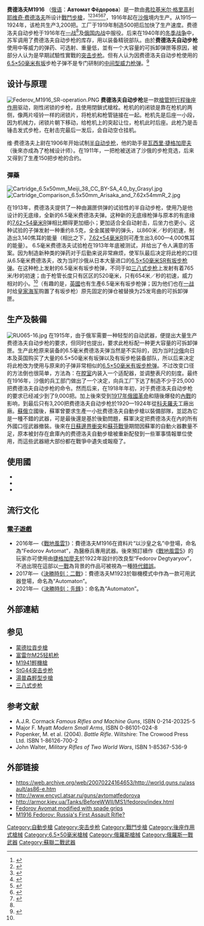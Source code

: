 {{noteTA
|G1=Military
|G2=Unit
|G3=Firearms
|G4=Country
}}
{{Infobox Weapon|is_ranged=yes
|image=File:Avtomat M1916 Fedorov noBG.jpg
|image_size=300px
|caption=费德洛夫自动步枪
|name=费德洛夫自动步枪
|type=[[戰鬥步槍|戰鬥步槍]]<br/>[[自動步槍|自動步槍]]
|origin={{flag|Russian Empire}}
|era=[[一战|一战]]
|platform=Individual
|target=Personnel
|design_date=1913年
|production_date=1913—1924年
|service=1915—1917年<br/>1920—1928年<br/>1940年—？
|used_by=[[俄羅斯帝國|俄羅斯帝國]]<br/>[[苏联|苏联]]
|manufacturer=科夫罗夫军工厂
|cartridge=[[6.5×50mm有坂子彈|6.5×50毫米有坂子彈]]
|length=1,045毫米
|part_length=520毫米
|weight=4.4公斤（全重：5.2公斤）
|action=[[後座作用#.E6.A7.8D.E7.AE.A1.E7.9F.AD.E8.A1.8C.E7.A8.8B.E5.BE.8C.E5.BA.A7.E4.BD.9C.E7.94.A8|槍管短行程後座作用]]
|mode= 半自動、[[自動火器|全自動]]，[[擊發調變槍械|可擊發調變]]
|rate= 600发／分钟<ref name=r1>[world.guns.ru/assault/rus/automatic-fedorov-e.html Infos of Fedorov Avtomat Modern Firearms]</ref>
|feed=25发可拆卸式[[弹匣|弹匣]]
|velocity= {{convert|654|m/s|ft/s}}<ref name=r1 />
|range=
|sights= [[機械瞄具|機械瞄具]]
|variants=
|wars= [[一战|一战]]<br/>[[俄国内战|俄国内战]]<br/>[[日蘇邊界衝突|日蘇邊界衝突]]<br/>[[西班牙内戰|西班牙内戰]]<br/>[[冬季战争|冬季战争]]<br/>[[二战|二战]]<br/>[[繼續戰爭|繼續戰爭]]
|spec_type=Individual weapon
|caliber=6.5毫米
|number=3,200把
}}


'''费德洛夫M1916''' （[[俄语|俄语]]：'''Автомат Фёдорова'''）是一款由[[弗拉基米尔·格里高利耶维奇·费德洛夫|弗拉基米尔·格里高利耶维奇·费德洛夫]]所设计[[戰鬥步槍|戰鬥步槍]]，<ref name="oruzhiye">{{cite magazine |title=Спецвыпуск к 125-летию В. Г. Фёдорова |trans_title=Special Issue Dedicated to the 125th Anniversary of Vladimir Fyodorov |magazine=Oruzhiye Magazine |pages=16–28 |issue=1999–4 |publisher=Vostochny Gorizont |location=Moscow |url=http://zonawar.narod.ru/or1999/or04_1999.html |language=ru }}{{dead link|date=2018年4月 |bot=InternetArchiveBot |fix-attempted=yes }}</ref><ref name="bolotin">{{cite book |last=Bolotin |first=David |title=История советского стрелкового оружия и патронов |trans_title=The History of Soviet Firearms and Ammunition |pages=156–165 |chapter=Глава 5. Автомат Фёдорова и унификация стрелкового оружия на его базе |trans_chapter=Chapter 5. The Fyodorov Assault Rifle and the Family of Weapons Based on It |publisher=Poligon |location=Saint Petersburg |year=1995 |chapterurl=http://www.shooting-ua.com/dop_arhiv/dop_2/books/Istor_sovet_orujiya.pdf |format=PDF |language=ru |isbn=5-85503-072-5 |access-date=2013-03-29 |archive-date=2021-02-24 |archive-url=https://web.archive.org/web/20210224191324/http://www.shooting-ua.com/dop_arhiv/dop_2/books/Istor_sovet_orujiya.pdf |dead-url=no }}</ref><ref name="grechko">{{cite encyclopedia |editor-last=Grechko |editor-first=Andrei |editor-link=Andrei Grechko |encyclopedia=Советская военная энциклопедия (статья «Автомат») |trans_title=Soviet Military Encyclopedia (article "Assault Rifle") |volume=1 |page=75 |publisher=Ministry of Defense of the USSR |location=Moscow |year=1976 |url=http://militera.lib.ru/enc/enc1976/index.html |language=ru |access-date=2013-03-29 |archive-date=2021-01-19 |archive-url=https://web.archive.org/web/20210119114718/http://militera.lib.ru/enc/enc1976/index.html |dead-url=no }}</ref><ref name="monetchikov">{{cite book |last=Monetchikov |first=Sergei |title=История русского автомата |trans_title=The History of Russian Assault Rifle |pages=2–11 |year=2005 |publisher=Izdatel'stvo "Atlant 44" |location=Saint Petersburg |url=http://www.rulit.net/books/istoriya-russkogo-avtomata-read-249341-1.html |isbn=5-98655-006-4 |language=ru |deadurl=yes |archiveurl=https://web.archive.org/web/20130516010402/http://www.rulit.net/books/istoriya-russkogo-avtomata-read-249341-1.html |archivedate=2013-05-16 |access-date=2013-03-29 }}</ref><ref name="zhuk">{{cite book |last=Zhuk |first=Aleksandr |title=Винтовки и автоматы |trans_title=Rifles and Assault Rifles |chapter=Часть III. Автоматы |trans_chapter=Chapter III. Assault Rifles |year=1987 |publisher=[[Voenizdat|Voenizdat]] |location=Moscow |chapterurl=http://weapons-world.ru/books/item/f00/s00/z0000006/st019.shtml |language=ru |access-date=2013-03-29 |archive-date=2020-02-19 |archive-url=https://web.archive.org/web/20200219223936/http://www.weapons-world.ru/books/item/f00/s00/z0000006/st019.shtml |dead-url=no }}</ref><ref name="williams">{{cite web |last=Williams |first=Anthony |title=Assault Rifles and their Ammunition: History and Prospects |date=2002–2012 |url=http://www.quarry.nildram.co.uk/Assault.htm |accessdate=2012-04-04 |deadurl=yes |archiveurl=https://web.archive.org/web/20140602021550/http://www.quarry.nildram.co.uk/Assault.htm |archivedate=2014-06-02 }}</ref><ref name=Zlobin>{{cite interview |last=Zlobin |first=Vladimir |subjectlink= |interviewer=Andrei Bondarenko |title=«Калашниковы» для XXI века |trans_title="Kalashnikovs" for the XXI century |language=ru |newspaper=[[Krasnaya_Zvezda|Krasnaya Zvezda]] |publication-date=15 February 2013 |issue=28 (26247) |pages=10–11 |url=http://vpk.name/news/84504_kalashnikovyi_dlya_xxi_veka.html |accessdate=21 February 2013 |archiveurl=https://web.archive.org/web/20190618214858/https://vpk.name/news/84504_kalashnikovyi_dlya_xxi_veka.html |archivedate=2019-06-18 |deadurl=no }}</ref>，1916年起在[[沙俄|沙俄]]境内生产。从1915—1924年，该枪共生产3,200把。工厂于1919年制造500把后加快了生产速度。费德洛夫自动步枪于1916年在[[一战|一战]]<ref name="grechko"/>及[[俄国内战|俄国内战]]中服役。后来在1940年的[[冬季战争|冬季战争]]中，苏军调用了费德洛夫自动步枪的库存，用以装备精锐部队。由於'''费德洛夫自动步枪'''使用中等威力的弹药、可选射、重量低，並有一个大容量的可拆卸弹匣等原因，被部分人认为是早期試驗性實戰的[[突击步枪|突击步枪]]。但有人认为因费德洛夫自动步枪使用的[[6.5×50mm有坂子彈|6.5×50毫米有坂]]步枪子弹不是专门研制的[[中间型威力枪弹|中间型威力枪弹]]。<ref>{{Citation
  | last = Fowler
  | first = William
  | author-link =
  | last2 = Sweeney
  | first2 = Patrick
  | author2-link =
  | title = The Illustrated Encyclopedia of Rifles and Machine Guns: An illustrated historical reference to over 500 military, law enforcement and antique firearms ... and automatic machine guns, a comprehensive guide
  | place = 
  | publisher = Lorenz Books
  | year = 2008
  | volume =
  | edition =
  | pages =68/256
  | url =
  | doi =
  | id =
  | isbn = 0-7548-1758-X}}</ref>

==设计与原理==
[[File:Federov_M1916_SR-operation.PNG|left]]
'''费德洛夫自动步枪'''是一款[[後座作用#.E6.A7.8D.E7.AE.A1.E7.9F.AD.E8.A1.8C.E7.A8.8B.E5.BE.8C.E5.BA.A7.E4.BD.9C.E7.94.A8|槍管短行程後座作用]]驱动，刚性闭锁的步枪，且使用閉鎖式槍栓。枪机的的闭锁是靠在枪机的两侧，像两片哑铃一样的闭锁片，将枪机和枪管链接在一起。枪机先是后座一小段，因为机械力，闭锁片朝下移动，给枪机上的突起让位，枪机此时后座。此枪乃是击锤击发式步枪，在射击完最后一发后，会自动空仓挂机。

维·费德洛夫上尉在1906年开始试制[[半自动步枪|半自动步枪]]，他的助手是[[瓦西里·捷格加廖夫|瓦西里·捷格加廖夫]]（後來亦成為了枪械设计师）。在1911年，一把枪被送进了沙俄的步枪竞选，后来又得到了生產150把步枪的合约。

===彈藥===
[[File:Cartridge_6.5x50mm_Meiji_38_CC_BY-SA_4.0_by_Grasyl.jpg|thumb]]
[[File:Cartridge_Comparison_6.5x50mm_Arisaka_and_7.62x54mmR_2.jpg|thumb]]

在1913年，费德洛夫提供了一种由漏匣供弹的试验性的半自动步枪，使用乃是他设计的无底缘，全新的6.5毫米费德洛夫弹。这种新的无底缘枪弹与原本的有底缘的[[7.62×54mmR|7.62×54毫米R]]弹相比顯得更加细小；更加适合全自动射击，后坐力也更小。这种试验的子弹发射一种重约8.5克，全金属披甲的弹头，以860米／秒的初速，制造出3,140焦耳的能量（相比之下，[[7.62×54mmR|7.62×54毫米R]]则可產生出3,600—4,000焦耳的能量）。
6.5毫米费德洛夫试验枪在1913年年底被测试，并给出了令人满意的答案。因为制造新种类的弹药对于后勤来说非常麻烦，使军队最后决定将此枪的口径从6.5毫米费德洛夫，改为当时沙俄从日本大量进口的[[6.5×50mm有坂子彈|6.5×50毫米SR有坂步枪弹]]。在这种枪上发射的6.5毫米有坂步枪弹，不同于如[[三八式步枪|三八式步枪]]上发射有着765米/秒的初速；由于枪管长度只有区区的520毫米，只有654米／秒的初速，威力相对的小。<ref name=r1 />（有趣的是，[[英國|英國]]也有生產6.5毫米有坂步枪弹；因为他们也在[[一战|一战]]时给[[皇家海军|皇家海军]]购置了有坂步枪）原先固定的弹仓被替换为25发弯曲的可拆卸弹匣。

==生产及裝備==
[[File:RU065-16.jpg|thumb]]
在1915年，由于俄军需要一种轻型的自动武器，便提出大量生产费德洛夫自动步枪的要求，但同时也提出，要求此枪标配一种更大容量的可拆卸弹匣。生产此枪原来装备的6.5毫米费德洛夫弹当然是不实际的，因为当时[[沙俄|沙俄]]向日本及英国购买了大量的6.5×50毫米有坂弹以及有坂步枪装备部队，所以后来决定将此枪改为使用与原来的子弹非常相似的[[6.5×50mm有坂子彈|6.5×50毫米有坂步枪弹]]。不过改变口径的方法倒也很简单，方法為：在[[膛室|膛室]]内装入一个适配器，並调整表尺的刻度。最终在1916年，沙俄的兵工部门做出了一个决定，向兵工厂下达了制造不少于25,000把费德洛夫自动步枪的命令。然而后来，在1918年年初，对于费德洛夫自动步枪的要求已经减少到了9,000把。加上後來受到[[1917年俄國革命|1917年俄國革命]]和隨後爆發的[[俄國內戰|內戰]]的影响，到最后只有3,200把费德洛夫自动步枪於1920—1924年從[[科夫羅夫|科夫羅夫]]工廠出廠。[[蘇俄|蘇俄]]立國後，蘇軍曾要求生產一小批费德洛夫自動步槍以裝備部隊，並認為它是一種不錯的武器，可是最後還是基於後勤問題，蘇軍決定把费德洛夫在內的所有外國口徑武器撤裝。後來在[[日蘇邊界衝突|日蘇邊界衝突]]和[[蘇芬戰爭|蘇芬戰爭]]期間因蘇軍的自動火器數量不足，原本被封存在倉庫內的费德洛夫自動步槍被重新配發到一些軍事情報單位使用，而這些武器絕大部份都在戰爭中遺失或報廢了。

== 使用國 ==
* {{flagcountry|Russian Empire}}
* {{flagcountry|Soviet Russia}}
* {{flagcountry|Soviet Union}}

==流行文化==
{{NoteTA
|G1=Game
|G2=ACG
}}

===[[電子遊戲|電子遊戲]]===
* 2016年—《[[戰地風雲1|戰地風雲1]]》：費德洛夫M1916在資料片“以沙皇之名”中登場，命名為“Fedorov Avtomat”，為醫療兵專用武器。後來預訂續作《[[戰地風雲5|戰地風雲5]]》的玩家亦可使用由[[捷格加廖夫|捷格加廖夫]]於1922年設計的改良型“Fedorov Degtyaryov”，不過出現在這部以[[一戰|一戰]]為背景的作品可被視為一種[[時代錯誤|時代錯誤]]。
* 2017年—《[[決勝時刻：二戰|決勝時刻：二戰]]》：費德洛夫M1923於聯機模式中作為一款可用武器登場，命名為“Automaton”。
* 2021年—《[[決勝時刻：先鋒|決勝時刻：先鋒]]》：命名為“Automaton”。

==外部連結==

== 参见 ==
{{colbegin|2}}
*[[蒙德拉貢步槍|蒙德拉貢步槍]]
*[[富雷尔M25轻机枪|富雷尔M25轻机枪]]
*[[M1941輕機槍|M1941輕機槍]]
*[[StG44突击步枪|StG44突击步枪]]
*[[湯普森輕型步槍|湯普森輕型步槍]]
*[[三八式步枪|三八式步枪]]
{{colend}}

==参考文献==
{{Reflist}}

*A.J.R. Cormack ''Famous Rifles and Machine Guns'', ISBN 0-214-20325-5
*Major F. Myatt ''Modern Small Arms'', ISBN 0-86101-024-8
*Popenker, M. et al. (2004). ''Battle Rifle''. Wiltshire: The Crowood Press Ltd. ISBN 1-86126-700-2
*John Walter, ''Military Rifles of Two World Wars'', ISBN 1-85367-536-9

== 外部链接 ==
{{Commonscat|Fedorov Avtomat|费德洛夫M1916自动步枪}}
*https://web.archive.org/web/20070224164653/http://world.guns.ru/assault/as86-e.htm
*http://www.encycl.atsar.ru/guns/avtomatfedorova {{Wayback|url=http://www.encycl.atsar.ru/guns/avtomatfedorova |date=20090703014423 }}
*http://armor.kiev.ua/Tanks/BeforeWWII/MS1/fedorov/index.html{{Wayback|url=http://armor.kiev.ua/Tanks/BeforeWWII/MS1/fedorov/index.html |date=20090225160331 }}
*[http://img299.imageshack.us/img299/4430/federovavtomat.jpg Fedorov Avomat modified with spade grips] {{Webarchive|url=https://archive.is/20130421170631/img299.imageshack.us/img299/4430/federovavtomat.jpg |date=2013-04-21 }}
*[https://www.youtube.com/watch?v=M7yhQXFKHMc M1916 Fedorov: Russia's First Assault Rifle?] {{Wayback|url=https://www.youtube.com/watch?v=M7yhQXFKHMc |date=20210505174343 }}

{{一戰俄羅斯步兵槍械}}

[[Category:自動步槍|Category:自動步槍]]
[[Category:突击步枪|Category:突击步枪]]
[[Category:戰鬥步槍|Category:戰鬥步槍]]
[[Category:後座作用式槍械|Category:後座作用式槍械]]
[[Category:6.5×50毫米槍械|Category:6.5×50毫米槍械]]
[[Category:俄羅斯槍械|Category:俄羅斯槍械]]
[[Category:俄羅斯一戰武器|Category:俄羅斯一戰武器]]
[[Category:蘇聯二戰武器|Category:蘇聯二戰武器]]
{{transF}}
